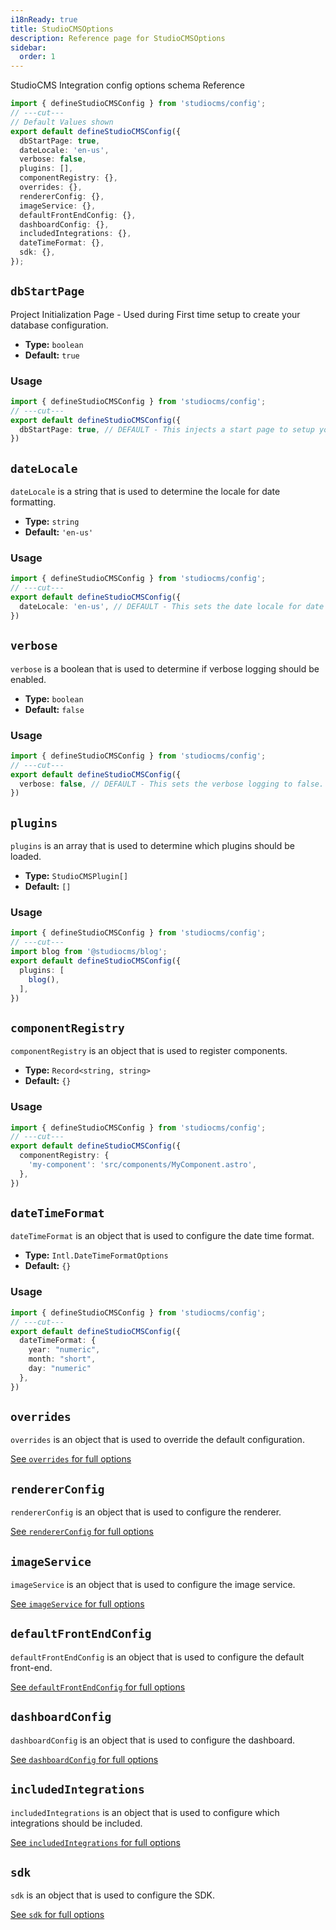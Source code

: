 ```yaml
---
i18nReady: true
title: StudioCMSOptions
description: Reference page for StudioCMSOptions
sidebar:
  order: 1
---
```



StudioCMS Integration config options schema Reference

```ts twoslash title="studiocms.config.mjs"
import { defineStudioCMSConfig } from 'studiocms/config';
// ---cut---
// Default Values shown
export default defineStudioCMSConfig({
  dbStartPage: true,
  dateLocale: 'en-us',
  verbose: false,
  plugins: [],
  componentRegistry: {},
  overrides: {},
  rendererConfig: {},
  imageService: {},
  defaultFrontEndConfig: {},
  dashboardConfig: {},
  includedIntegrations: {},
  dateTimeFormat: {},
  sdk: {},
});
```

## `dbStartPage`

Project Initialization Page - Used during First time setup to create your database configuration.

- **Type:** `boolean`
- **Default:** `true`

### Usage

```ts twoslash {2} title="studiocms.config.mjs"
import { defineStudioCMSConfig } from 'studiocms/config';
// ---cut---
export default defineStudioCMSConfig({
  dbStartPage: true, // DEFAULT - This injects a start page to setup your DB data.
})
```

## `dateLocale`

`dateLocale` is a string that is used to determine the locale for date formatting.

- **Type:** `string`
- **Default:** `'en-us'`

### Usage

```ts twoslash {2} title="studiocms.config.mjs"
import { defineStudioCMSConfig } from 'studiocms/config';
// ---cut---
export default defineStudioCMSConfig({
  dateLocale: 'en-us', // DEFAULT - This sets the date locale for date formatting.
})
```

## `verbose`

`verbose` is a boolean that is used to determine if verbose logging should be enabled.

- **Type:** `boolean`
- **Default:** `false`

### Usage

```ts twoslash {2} title="studiocms.config.mjs"
import { defineStudioCMSConfig } from 'studiocms/config';
// ---cut---
export default defineStudioCMSConfig({
  verbose: false, // DEFAULT - This sets the verbose logging to false.
})
```

## `plugins`

`plugins` is an array that is used to determine which plugins should be loaded.

- **Type:** `StudioCMSPlugin[]`
- **Default:** `[]`

### Usage

```ts twoslash {1, 3-5} title="studiocms.config.mjs"
import { defineStudioCMSConfig } from 'studiocms/config';
// ---cut---
import blog from '@studiocms/blog';
export default defineStudioCMSConfig({
  plugins: [
    blog(),
  ],
})
```

## `componentRegistry`

`componentRegistry` is an object that is used to register components.

- **Type:** `Record<string, string>`
- **Default:** `{}`

### Usage

```ts twoslash {2-4} title="studiocms.config.mjs"
import { defineStudioCMSConfig } from 'studiocms/config';
// ---cut---
export default defineStudioCMSConfig({
  componentRegistry: {
    'my-component': 'src/components/MyComponent.astro',
  },
})
```

## `dateTimeFormat`

`dateTimeFormat` is an object that is used to configure the date time format.

- **Type:** `Intl.DateTimeFormatOptions`
- **Default:** `{}`

### Usage

```ts twoslash {2-6} title="studiocms.config.mjs"
import { defineStudioCMSConfig } from 'studiocms/config';
// ---cut---
export default defineStudioCMSConfig({
  dateTimeFormat: {
    year: "numeric",
    month: "short",
    day: "numeric"
  },
})
```

## `overrides`

`overrides` is an object that is used to override the default configuration.

<ReadMore>[See `overrides` for full options](/config-reference/overrides)</ReadMore>

## `rendererConfig`

`rendererConfig` is an object that is used to configure the renderer.

<ReadMore>[See `rendererConfig` for full options](/config-reference/renderer-config)</ReadMore>

## `imageService`

`imageService` is an object that is used to configure the image service.

<ReadMore>[See `imageService` for full options](/config-reference/image-service)</ReadMore>

## `defaultFrontEndConfig`

`defaultFrontEndConfig` is an object that is used to configure the default front-end.

<ReadMore>[See `defaultFrontEndConfig` for full options](/config-reference/default-frontend-config)</ReadMore>

## `dashboardConfig`

`dashboardConfig` is an object that is used to configure the dashboard.

<ReadMore>[See `dashboardConfig` for full options](/config-reference/dashboard)</ReadMore>

## `includedIntegrations`

`includedIntegrations` is an object that is used to configure which integrations should be included.

<ReadMore>[See `includedIntegrations` for full options](/config-reference/included-integrations)</ReadMore>

## `sdk`

`sdk` is an object that is used to configure the SDK.

<ReadMore>[See `sdk` for full options](/config-reference/sdk)</ReadMore>